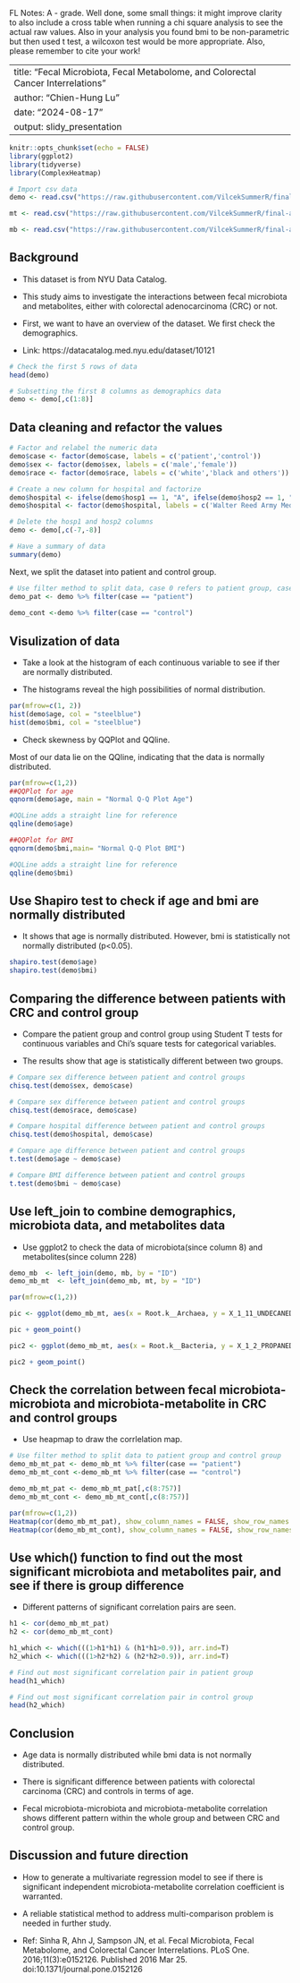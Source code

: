 FL Notes: A - grade. Well done, some small things: it might improve clarity to also include a cross table when running a chi square analysis to see the actual raw values. Also in your analysis you found bmi to be non-parametric but then used t test, a wilcoxon test would be more appropriate. Also, please remember to cite your work! 

---
title: "Fecal Microbiota, Fecal Metabolome, and Colorectal Cancer Interrelations"
author: "Chien-Hung Lu"
date: "2024-08-17"
output: slidy_presentation
---

```r
knitr::opts_chunk$set(echo = FALSE)
library(ggplot2)
library(tidyverse)
library(ComplexHeatmap)

# Import csv data
demo <- read.csv("https://raw.githubusercontent.com/VilcekSummerR/final-assignment-Howard790606/main/S4Table.csv")

mt <- read.csv("https://raw.githubusercontent.com/VilcekSummerR/final-assignment-Howard790606/main/S2Table.csv")

mb <- read.csv("https://raw.githubusercontent.com/VilcekSummerR/final-assignment-Howard790606/main/S3Table.csv")

```

## Background

- This dataset is from NYU Data Catalog.

- This study aims to investigate the interactions between fecal microbiota and metabolites, either with colorectal adenocarcinoma (CRC) or not.

- First, we want to have an overview of the dataset. We first check the demographics.

- Link: https://datacatalog.med.nyu.edu/dataset/10121
```r

# Check the first 5 rows of data
head(demo)

# Subsetting the first 8 columns as demographics data
demo <- demo[,c(1:8)]

```

## Data cleaning and refactor the values

```r

# Factor and relabel the numeric data
demo$case <- factor(demo$case, labels = c('patient','control'))
demo$sex <- factor(demo$sex, labels = c('male','female'))
demo$race <- factor(demo$race, labels = c('white','black and others'))

# Create a new column for hospital and factorize
demo$hospital <- ifelse(demo$hosp1 == 1, "A", ifelse(demo$hosp2 == 1, "B", "C"))
demo$hospital <- factor(demo$hospital, labels = c('Walter Reed Army Medical Center', 'George Washington University Hospital', 'National Naval Medical Center'))

# Delete the hosp1 and hosp2 columns
demo <- demo[,c(-7,-8)]

# Have a summary of data
summary(demo)

```

Next, we split the dataset into patient and control group.
```r
# Use filter method to split data, case 0 refers to patient group, case 1 refers to control group
demo_pat <- demo %>% filter(case == "patient")
  
demo_cont <-demo %>% filter(case == "control")
```

## Visulization of data

- Take a look at the histogram of each continuous variable to see if ther are normally distributed.

- The histograms reveal the high possibilities of normal distribution.
```r
par(mfrow=c(1, 2))
hist(demo$age, col = "steelblue")
hist(demo$bmi, col = "steelblue")
```

- Check skewness by QQPlot and QQline.

Most of our data lie on the QQline, indicating that the data is normally distributed.
```r
par(mfrow=c(1,2))
##QQPlot for age
qqnorm(demo$age, main = "Normal Q-Q Plot Age")

#QQLine adds a straight line for reference
qqline(demo$age)

##QQPlot for BMI
qqnorm(demo$bmi,main= "Normal Q-Q Plot BMI")

#QQLine adds a straight line for reference
qqline(demo$bmi)
```

## Use Shapiro test to check if age and bmi are normally distributed

- It shows that age is normally distributed. However, bmi is statistically not normally distributed (p<0.05).

```r
shapiro.test(demo$age)
shapiro.test(demo$bmi)
```

## Comparing the difference between patients with CRC and control group

- Compare the patient group and control group using Student T tests for continuous variables and Chi's square tests for categorical variables. 

- The results show that age is statistically different between two groups.

```r
# Compare sex difference between patient and control groups
chisq.test(demo$sex, demo$case)

# Compare sex difference between patient and control groups
chisq.test(demo$race, demo$case)

# Compare hospital difference between patient and control groups
chisq.test(demo$hospital, demo$case)

# Compare age difference between patient and control groups
t.test(demo$age ~ demo$case)

# Compare BMI difference between patient and control groups
t.test(demo$bmi ~ demo$case)
```

## Use left_join to combine demographics, microbiota data, and metabolites data

- Use ggplot2 to check the data of microbiota(since column 8) and metabolites(since column 228)

```r
demo_mb  <- left_join(demo, mb, by = "ID")
demo_mb_mt  <- left_join(demo_mb, mt, by = "ID")

par(mfrow=c(1,2))

pic <- ggplot(demo_mb_mt, aes(x = Root.k__Archaea, y = X_1_11_UNDECANEDICARBOXYLATE, col = as.factor(case)))

pic + geom_point()

pic2 <- ggplot(demo_mb_mt, aes(x = Root.k__Bacteria, y = X_1_2_PROPANEDIOL, col = as.factor(case)))

pic2 + geom_point()
```

## Check the correlation between fecal microbiota-microbiota and microbiota-metabolite in CRC and control groups

- Use heapmap to draw the corrlelation map.

```r

# Use filter method to split data to patient group and control group
demo_mb_mt_pat <- demo_mb_mt %>% filter(case == "patient")
demo_mb_mt_cont <-demo_mb_mt %>% filter(case == "control")

demo_mb_mt_pat <- demo_mb_mt_pat[,c(8:757)]
demo_mb_mt_cont <- demo_mb_mt_cont[,c(8:757)]

par(mfrow=c(1,2))
Heatmap(cor(demo_mb_mt_pat), show_column_names = FALSE, show_row_names = FALSE)
Heatmap(cor(demo_mb_mt_cont), show_column_names = FALSE, show_row_names = FALSE)

```

## Use which() function to find out the most significant microbiota and metabolites pair, and see if there is group difference

- Different patterns of significant correlation pairs are seen.

```r

h1 <- cor(demo_mb_mt_pat)
h2 <- cor(demo_mb_mt_cont)

h1_which <- which(((1>h1*h1) & (h1*h1>0.9)), arr.ind=T)
h2_which <- which(((1>h2*h2) & (h2*h2>0.9)), arr.ind=T)

# Find out most significant correlation pair in patient group
head(h1_which)

# Find out most significant correlation pair in control group
head(h2_which)

```
 
## Conclusion

- Age data is normally distributed while bmi data is not normally distributed.

- There is significant difference between patients with colorectal carcinoma (CRC) and controls in terms of age.

- Fecal microbiota-microbiota and microbiota-metabolite correlation shows different pattern within the whole group and between CRC and control group.

## Discussion and future direction

- How to generate a multivariate regression model to see if there is significant independent microbiota-metabolite correlation coefficient is warranted.

- A reliable statistical method to address multi-comparison problem is needed in further study.

- Ref: Sinha R, Ahn J, Sampson JN, et al. Fecal Microbiota, Fecal Metabolome, and Colorectal Cancer Interrelations. PLoS One. 2016;11(3):e0152126. Published 2016 Mar 25. doi:10.1371/journal.pone.0152126
